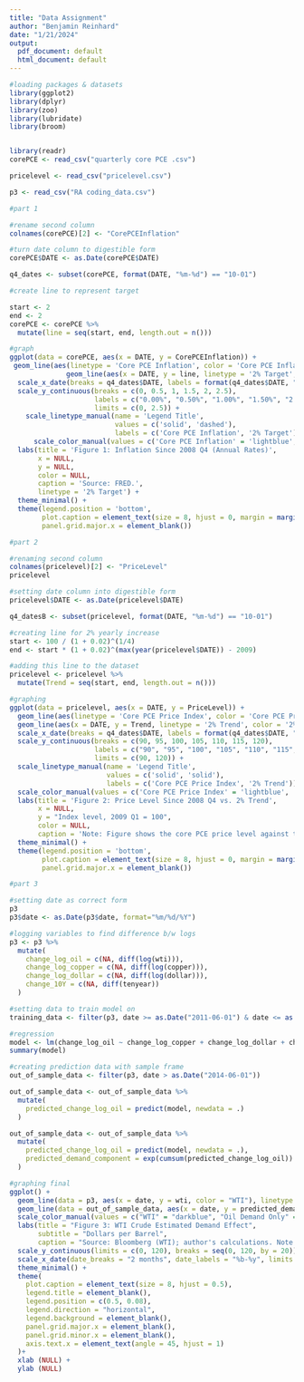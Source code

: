```yaml
---
title: "Data Assignment"
author: "Benjamin Reinhard"
date: "1/21/2024"
output:
  pdf_document: default
  html_document: default
---
```


```r
#loading packages & datasets
library(ggplot2)
library(dplyr)
library(zoo)
library(lubridate)
library(broom)


library(readr)
corePCE <- read_csv("quarterly core PCE .csv")

pricelevel <- read_csv("pricelevel.csv")

p3 <- read_csv("RA coding_data.csv")


```

```r
#part 1

#rename second column
colnames(corePCE)[2] <- "CorePCEInflation"

#turn date column to digestible form
corePCE$DATE <- as.Date(corePCE$DATE)

q4_dates <- subset(corePCE, format(DATE, "%m-%d") == "10-01")

#create line to represent target

start <- 2
end <- 2
corePCE <- corePCE %>%
  mutate(line = seq(start, end, length.out = n()))

#graph 
ggplot(data = corePCE, aes(x = DATE, y = CorePCEInflation)) +
 geom_line(aes(linetype = 'Core PCE Inflation', color = 'Core PCE Inflation'), linetype = 'solid') +
              geom_line(aes(x = DATE, y = line, linetype = '2% Target', color = '2% Target'), linetype = 'dashed', size = 1.5)+
  scale_x_date(breaks = q4_dates$DATE, labels = format(q4_dates$DATE, "%Y Q4")) +
  scale_y_continuous(breaks = c(0, 0.5, 1, 1.5, 2, 2.5),
                     labels = c("0.00%", "0.50%", "1.00%", "1.50%", "2.00%", "2.50%"),
                     limits = c(0, 2.5)) +
    scale_linetype_manual(name = 'Legend Title',
                          values = c('solid', 'dashed'),
                          labels = c('Core PCE Inflation', '2% Target')) +
      scale_color_manual(values = c('Core PCE Inflation' = 'lightblue', '2% Target' = 'darkblue')) +
  labs(title = 'Figure 1: Inflation Since 2008 Q4 (Annual Rates)',
       x = NULL,
       y = NULL,
       color = NULL,
       caption = 'Source: FRED.',
       linetype = '2% Target') +
  theme_minimal() +
  theme(legend.position = 'bottom',
        plot.caption = element_text(size = 8, hjust = 0, margin = margin(t = 10)),
        panel.grid.major.x = element_blank())

```

```r
#part 2

#renaming second column
colnames(pricelevel)[2] <- "PriceLevel"
pricelevel

#setting date column into digestible form
pricelevel$DATE <- as.Date(pricelevel$DATE)

q4_datesB <- subset(pricelevel, format(DATE, "%m-%d") == "10-01")

#creating line for 2% yearly increase
start <- 100 / (1 + 0.02)^(1/4)  
end <- start * (1 + 0.02)^(max(year(pricelevel$DATE)) - 2009)

#adding this line to the dataset
pricelevel <- pricelevel %>%
  mutate(Trend = seq(start, end, length.out = n()))

#graphing
ggplot(data = pricelevel, aes(x = DATE, y = PriceLevel)) +
  geom_line(aes(linetype = 'Core PCE Price Index', color = 'Core PCE Price Index'), linetype = 'solid') +
  geom_line(aes(x = DATE, y = Trend, linetype = '2% Trend', color = '2% Trend'), linetype = 'solid') +
  scale_x_date(breaks = q4_dates$DATE, labels = format(q4_dates$DATE, "%Y Q4")) +
  scale_y_continuous(breaks = c(90, 95, 100, 105, 110, 115, 120),
                     labels = c("90", "95", "100", "105", "110", "115", "120"),
                     limits = c(90, 120)) +
  scale_linetype_manual(name = 'Legend Title',
                        values = c('solid', 'solid'),
                        labels = c('Core PCE Price Index', '2% Trend')) +
  scale_color_manual(values = c('Core PCE Price Index' = 'lightblue', '2% Trend' = 'darkblue')) +
  labs(title = 'Figure 2: Price Level Since 2008 Q4 vs. 2% Trend',
       x = NULL,
       y = "Index level, 2009 Q1 = 100",
       color = NULL,
       caption = 'Note: Figure shows the core PCE price level against the target core PCE price level, assumed to rise \nat a 2% annual rate since 2008 Q4.Equivalently, the target price level is the level implied by a 2% \ncumulative (annualized) inflation target during the ZLB period. Data are seasonally adjusted.\nSource: FRED.') +
  theme_minimal() +
  theme(legend.position = 'bottom',
        plot.caption = element_text(size = 8, hjust = 0, margin = margin(t = 10)),
        panel.grid.major.x = element_blank())


```

```r
#part 3

#setting date as correct form
p3
p3$date <- as.Date(p3$date, format="%m/%d/%Y")

#logging variables to find difference b/w logs
p3 <- p3 %>%
  mutate(
    change_log_oil = c(NA, diff(log(wti))),
    change_log_copper = c(NA, diff(log(copper))),
    change_log_dollar = c(NA, diff(log(dollar))),
    change_10Y = c(NA, diff(tenyear))
  )

#setting data to train model on
training_data <- filter(p3, date >= as.Date("2011-06-01") & date <= as.Date("2014-06-01"))

#regression
model <- lm(change_log_oil ~ change_log_copper + change_log_dollar + change_10Y - 1, data = training_data)
summary(model)

#creating prediction data with sample frame
out_of_sample_data <- filter(p3, date > as.Date("2014-06-01"))

out_of_sample_data <- out_of_sample_data %>%
  mutate(
    predicted_change_log_oil = predict(model, newdata = .)
  )

out_of_sample_data <- out_of_sample_data %>%
  mutate(
    predicted_change_log_oil = predict(model, newdata = .),
    predicted_demand_component = exp(cumsum(predicted_change_log_oil)) * last(training_data$wti)
  )

#graphing final
ggplot() +
  geom_line(data = p3, aes(x = date, y = wti, color = "WTI"), linetype = "solid") +
  geom_line(data = out_of_sample_data, aes(x = date, y = predicted_demand_component, color = "Oil Demand Only"), linetype = "solid") +
  scale_color_manual(values = c("WTI" = "darkblue", "Oil Demand Only" = "lightblue")) +
  labs(title = "Figure 3: WTI Crude Estimated Demand Effect",
       subtitle = "Dollars per Barrel",
       caption = "Source: Bloomberg (WTI); author's calculations. Note: Demand component estimated by applying \nregression coefficients over 6/2011-6/2014 sample to subsequent copper, dollar, and ten-year data.") +
  scale_y_continuous(limits = c(0, 120), breaks = seq(0, 120, by = 20)) +
  scale_x_date(date_breaks = "2 months", date_labels = "%b-%y", limits = c(as.Date("2011-06-01"), as.Date("2016-02-01"))) +
  theme_minimal() +
  theme(
    plot.caption = element_text(size = 8, hjust = 0.5),
    legend.title = element_blank(),
    legend.position = c(0.5, 0.08), 
    legend.direction = "horizontal", 
    legend.background = element_blank(),
    panel.grid.major.x = element_blank(), 
    panel.grid.minor.x = element_blank(), 
    axis.text.x = element_text(angle = 45, hjust = 1) 
  )+
  xlab (NULL) +
  ylab (NULL)
```




